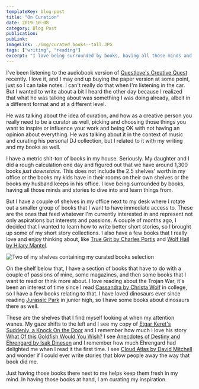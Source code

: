```yaml
---
templateKey: blog-post
title: "On Curation"
date: 2019-10-08
category: Blog Post
publication:
pubLink:
imageLink: ./img/curated_books--tall.JPG
tags: ["writing", "reading"]
excerpt: "I love being surrounded by books, having all those minds and stories to dive into and learn things from. But I have a couple of shelves in my office next to my desk where I rotate out a smaller group of books that I want to have immediate access to. These are the ones that feed whatever I'm currently interested in and represent not only aspirations but interests and passions."
---
```


I've been listening to the audiobook version of [Questlove's Creative Quest](https://www.indiebound.org/book/9780062797940) recently. I love it, and I may end up buying the paper version at some point, just so I can take notes. I can't really do that when I'm listening in the car. But I wanted to write about a bit I heard the other day because I realized that what he was talking about was something I was doing already, albeit in a different format and at a different level.

He was talking about the idea of curation, and how as a creative person you really need to be a curator as well, picking and choosing those things you want to inspire or influence your work and being OK with not having an opinion about everything. He was talking about it in the context of music and curating his personal DJ collection, but I related to it with my writing and my books as well.

I have a metric shit-ton of books in my house. Seriously. My daughter and I did a rough calculation one day and figured out that we have around 1,300 books _just downstairs_. This does not include the 2.5 shelves' worth in my office or the books my kids have in their rooms on their own shelves or the books my husband keeps in his office. I love being surrounded by books, having all those minds and stories to dive into and learn things from.

But I have a couple of shelves in my office next to my desk where I rotate out a smaller group of books that I want to have immediate access to. These are the ones that feed whatever I'm currently interested in and represent not only aspirations but interests and passions. A couple of months ago, I decided that I wanted to learn how to write better short stories, so I brought up some of my short story collections. I also have a few books that I really love and enjoy thinking about, like [True Grit by Charles Portis](https://www.indiebound.org/book/9781590204597) and [Wolf Hall by Hilary Mantel](https://www.indiebound.org/book/9780312429980).

![Two of my shelves containing my curated books selection](/img/curated_books.JPG "my curated shelves")

On the shelf below that, I have a section of books that have to do with a couple of passions of mine, some magazines, and then some books that I want to read or think more about. I love reading about the Trojan War, it's been an interest of time since I read [Cassandra by Christa Wolf](https://www.indiebound.org/book/9780374519049) in college, so I have a few books relating to that. I have loved dinosaurs ever since reading [Jurassic Park](https://www.indiebound.org/book/9780345538987) in junior high, so I have some books about dinosaurs there as well. 

These are the shelves that I find myself looking at when my attention wanes. My gaze shifts to the left and I see my copy of [Etgar Keret's Suddenly, a Knock On the Door](https://www.indiebound.org/book/9780374533335) and I remember how much I love his story [What Of this Goldfish Would You Wish?](https://www.prospectmagazine.co.uk/magazine/what-of-this-goldfish-would-you-wish-etgar-keret) I see [Anecdotes of Destiny and Ehrengard by Isak Dinesen](https://www.indiebound.org/book/9780679743330) and I remember how much Ehrengard had delighted me when I read it the first time. I see [Cloud Atlas by David Mitchell](https://www.indiebound.org/book/9780375507250) and wonder if I could ever write stories that blow people away the way that book did me. 

Just having those books there next to me helps keep them fresh in my mind. In having those books at hand, I am curating my inspiration.




